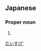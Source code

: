 ==Japanese==
{{ja-kanjitab|太|亮}}

===Proper noun===
{{ja-pos|proper|だいすけ}}

# {{given name|male|lang=ja}}

[[Category:Japanese male given names|たいすけ']]